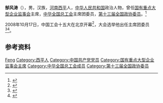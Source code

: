 '''郜风涛'''（{{bd|1959年|5月|}}），男，汉族，[[河南|河南]][[西平县|西平]]人，[[中华人民共和国|中华人民共和国]]政治人物，曾任[[国有重点大型企业监事会|国有重点大型企业监事会]]主席，[[中华全国总工会|中华全国总工会]]主席团委员，[[第十三届全国政协委员|第十三届全国政协委员]]。<ref>{{Cite web|title=郜风涛|url=http://www.sasac.gov.cn/n2588020/n2588062/n2590693/c2593760/content.html|accessdate=2020-09-19|work=郜风涛－国务院国有资产监督管理委员会|archive-date=2022-03-03|archive-url=https://web.archive.org/web/20220303023152/http://www.sasac.gov.cn/n2588020/n2588062/n2590693/c2593760/content.html|dead-url=no}}</ref>

2008年10月17日，中国工会十五大在北京开幕<ref>{{Cite book|title=中国工会章程简史 第2版|last=中华全国总工会组织部编|publisher=[[中国工人出版社|中国工人出版社]]|location=北京|year=2018.12|isbn=978-7-5008-7110-1|pages=125-126}}</ref>，大会选举他出任主席团委员<ref>{{Cite book|title=中国人物年鉴 2009|last=中国人物年鉴社|publisher=中国人物年鉴社|year=2009.12|pages=188}}</ref><ref>{{Cite book|title=中国工会十五大文件汇编|last=中国工会十五大文件组编|publisher=中国工人出版社|location=北京|year=2008.10|isbn=978-7-5008-4240-8|pages=144}}</ref>。

== 参考资料 ==
{{reflist}}

{{中国人物小作品}}
{{中华全国总工会第十五届执行委员会}}

{{Authority control}}
{{DEFAULTSORT:Gao郜}}
[[Category:郜姓|Feng]]
[[Category:西平人|Category:西平人]]
[[Category:中国共产党党员|Category:中国共产党党员]]
[[Category:国有重点大型企业监事会主席|Category:国有重点大型企业监事会主席]]
[[Category:中华全国总工会成员|Category:中华全国总工会成员]]
[[Category:第十三届全国政协委员|Category:第十三届全国政协委员]]